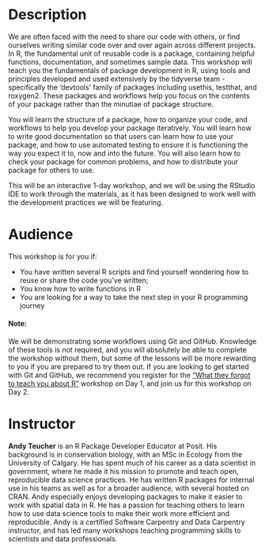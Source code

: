 # Description

We are often faced with the need to share our code with others, or find ourselves writing similar code over and over again across different projects. In R, the fundamental unit of reusable code is a package, containing helpful functions, documentation, and sometimes sample data. This workshop will teach you the fundamentals of package development in R, using tools and principles developed and used extensively by the tidyverse team - specifically the 'devtools' family of packages including usethis, testthat, and roxygen2. These packages and workflows help you focus on the contents of your package rather than the minutiae of package structure. 

You will learn the structure of a package, how to organize your code, and workflows to help you develop your package iteratively. You will learn how to write good documentation so that users can learn how to use your package, and how to use automated testing to ensure it is functioning the way you expect it to, now and into the future. You will also learn how to check your package for common problems, and how to distribute your package for others to use.

This will be an interactive 1-day workshop, and we will be using the RStudio IDE to work through the materials, as it has been designed to work well with the development practices we will be featuring.

# Audience

This workshop is for you if:

-   You have written several R scripts and find yourself wondering how to reuse or share the code you've written;
-   You know how to write functions in R
-   You are looking for a way to take the next step in your R programming journey

#### Note: 
We will be demonstrating some workflows using Git and GitHub. Knowledge of these tools is not required, and you will absolutely be able to complete the workshop without them, but some of the lessons will be more rewarding to you if you are prepared to try them out. If you are looking to get started with Git and GitHub, we recommend you register for the ["What they forgot to teach you about R"](https://posit-conf-2023.github.io/workshops/workshops/wtf/) workshop on Day 1, and join us for this workshop on Day 2.

# Instructor

**Andy Teucher** is an R Package Developer Educator at Posit. His background is in conservation biology, with an MSc in Ecology from the University of Calgary. He has spent much of his career as a data scientist in government, where he made it his mission to promote and teach open, reproducible data science practices. He has written R packages for internal use in his teams as well as for a broader audience, with several hosted on CRAN. Andy especially enjoys developing packages to make it easier to work with spatial data in R. He has a passion for teaching others to learn how to use data science tools to make their work more efficient and reproducible. Andy is a certified Software Carpentry and Data Carpentry instructor, and has led many workshops teaching programming skills to scientists and data professionals.
